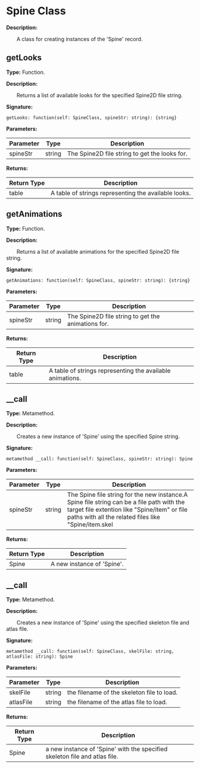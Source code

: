 
# Spine Class

**Description:**

&emsp;&emsp;A class for creating instances of the 'Spine' record.

## getLooks

**Type:** Function.

**Description:**

&emsp;&emsp;Returns a list of available looks for the specified Spine2D file string.

**Signature:**
```tl
getLooks: function(self: SpineClass, spineStr: string): {string}
```

**Parameters:**

| Parameter | Type | Description |
| --- | --- | --- |
| spineStr | string | The Spine2D file string to get the looks for. |

**Returns:**

| Return Type | Description |
| --- | --- |
| table | A table of strings representing the available looks. |

## getAnimations

**Type:** Function.

**Description:**

&emsp;&emsp;Returns a list of available animations for the specified Spine2D file string.

**Signature:**
```tl
getAnimations: function(self: SpineClass, spineStr: string): {string}
```

**Parameters:**

| Parameter | Type | Description |
| --- | --- | --- |
| spineStr | string | The Spine2D file string to get the animations for. |

**Returns:**

| Return Type | Description |
| --- | --- |
| table | A table of strings representing the available animations. |

## __call

**Type:** Metamethod.

**Description:**

&emsp;&emsp;Creates a new instance of 'Spine' using the specified Spine string.

**Signature:**
```tl
metamethod __call: function(self: SpineClass, spineStr: string): Spine
```

**Parameters:**

| Parameter | Type | Description |
| --- | --- | --- |
| spineStr | string | The Spine file string for the new instance.A Spine file string can be a file path with the target file extention like "Spine/item" or file paths with all the related files like "Spine/item.skel|Spine/item.atlas" or "Spine/item.json|Spine/item.atlas". |

**Returns:**

| Return Type | Description |
| --- | --- |
| Spine | A new instance of 'Spine'. |

## __call

**Type:** Metamethod.

**Description:**

&emsp;&emsp;Creates a new instance of 'Spine' using the specified skeleton file and atlas file.

**Signature:**
```tl
metamethod __call: function(self: SpineClass, skelFile: string, atlasFile: string): Spine
```

**Parameters:**

| Parameter | Type | Description |
| --- | --- | --- |
| skelFile | string | the filename of the skeleton file to load. |
| atlasFile | string | the filename of the atlas file to load. |

**Returns:**

| Return Type | Description |
| --- | --- |
| Spine | a new instance of 'Spine' with the specified skeleton file and atlas file. |